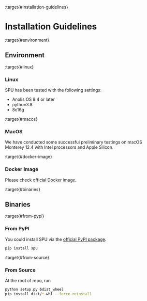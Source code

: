 :target{#installation-guidelines}

# Installation Guidelines

:target{#environment}

## Environment

:target{#linux}

### Linux

SPU has been tested with the following settings:

- Anolis OS 8.4 or later
- python3.8
- 8c16g

:target{#macos}

### MacOS

We have conducted some successful preliminary testings on
macOS Monterey 12.4 with Intel processors and Apple Silicon.

:target{#docker-image}

### Docker Image

Please check [official Docker image](https://registry.hub.docker.com/r/secretflow/spu-ci).

:target{#binaries}

## Binaries

:target{#from-pypi}

### From PyPI

You could install SPU via the [official PyPI package](https://pypi.org/project/spu/).

```bash
pip install spu
```

:target{#from-source}

### From Source

At the root of repo, run

```bash
python setup.py bdist_wheel
pip install dist/*.whl --force-reinstall
```
